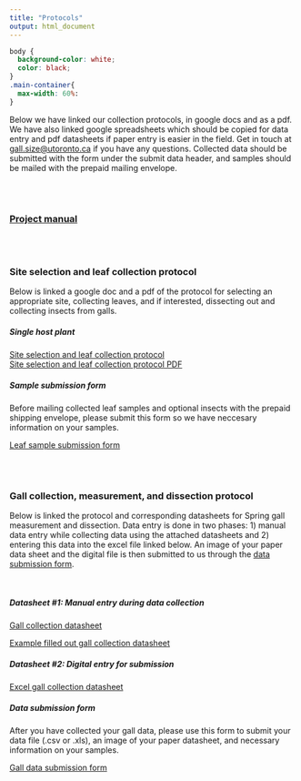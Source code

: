 ```yaml
---
title: "Protocols"
output: html_document
---
```

```css
body {
  background-color: white;
  color: black;
}
.main-container{
  max-width: 60%: 
}
```


Below we have linked our collection protocols, in google docs and as a pdf. We have also linked google spreadsheets which should be copied for data entry and pdf datasheets if paper entry is easier in the field. Get in touch at [gall.size@utoronto.ca](mailto:gall.size@utoronto.ca) if you have any questions. Collected data should be submitted with the form under the submit data header, and samples should be mailed with the prepaid mailing envelope.
 
 <br>
 <br>
 
### [Project manual](pdfs/protocols/Manual_Continental Gall Size Project_Jan2024.pdf)
 
<br>
 <br>

### Site selection and leaf collection protocol
Below is linked a google doc and a pdf of the protocol for selecting an appropriate site, collecting leaves, and if interested, dissecting out and collecting insects from galls.

##### Single host plant

[Site selection and leaf collection protocol](https://docs.google.com/document/d/1_Ae2mkmGzVdqvsud-dj6biTMq-wPota4ujBbuluQ1Xc/edit?usp=sharing)
<br>
[Site selection and leaf collection protocol PDF](pdfs/protocols/leafcollectionprotocol121023.pdf)
<br>

##### Sample submission form

Before mailing collected leaf samples and optional insects with the prepaid shipping envelope, please submit this form so we have neccesary information on your samples. 

[Leaf sample submission form](https://docs.google.com/forms/d/e/1FAIpQLSdOT1i9Y4e-9hLGyq0PO9CA7Z5b7epIymy-pKDRhlRQJjiXAg/viewform?usp=sf_link)

 <br>
 <br>

### Gall collection, measurement, and dissection protocol
Below is linked the protocol and corresponding datasheets for Spring gall measurement and dissection. Data entry is done in two phases: 1) manual data entry while collecting data using the attached datasheets and 2) entering this data into the excel file linked below. An image of your paper data sheet and the digital file is then submitted to us through the [data submission form](https://docs.google.com/forms/d/e/1FAIpQLSfk_eUa8WQ4Rp4WxrAdC_IiGDEeJ620sN0zKJxZjZVU0fWHlg/viewform?usp=sf_link). 
<br>

<br>

##### Datasheet #1: Manual entry during data collection

[Gall collection datasheet](pdfs/datasheets/gallcollectiondatasheet101023.pdf)
<br>

[Example filled out gall collection datasheet](pdfs/datasheets/examplegallcollectiondatasheet101023.pdf)
<br>

##### Datasheet #2: Digital entry for submission

[Excel gall collection datasheet](files/datasheets/galldata_entry.xls)
<br>


##### Data submission form

After you have collected your gall data, please use this form to submit your data file (.csv or .xls), an image of your paper datasheet, and necessary information on your samples. 

[Gall data submission form](https://docs.google.com/forms/d/e/1FAIpQLSfk_eUa8WQ4Rp4WxrAdC_IiGDEeJ620sN0zKJxZjZVU0fWHlg/viewform?usp=sf_link)

 <br>
 <br>
 
 






